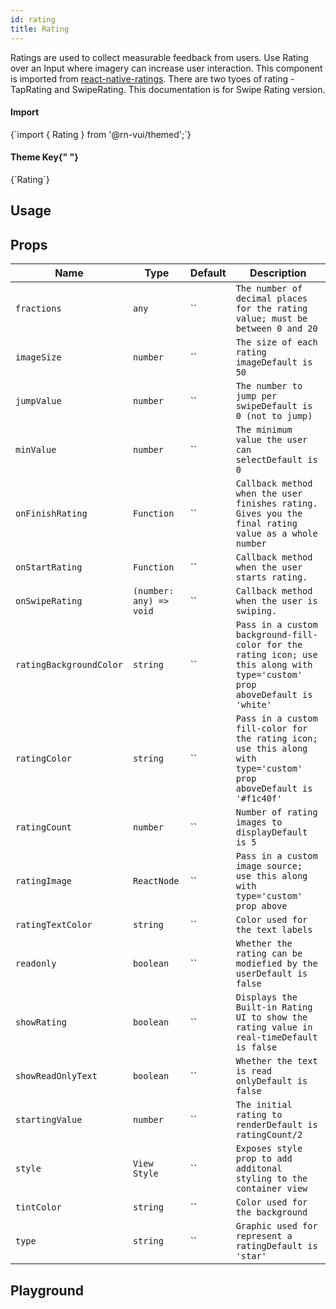 ```yaml
---
id: rating
title: Rating
---
```



<IconsStyle />

Ratings are used to collect measurable feedback from users.
Use Rating over an Input where imagery can increase user interaction.
This component is imported from [react-native-ratings](https://github.com/Monte9/react-native-ratings).
There are two tyoes of rating - TapRating and SwipeRating.
This documentation is for Swipe Rating version.

<div class="row inline-flex-center">
  <div class="col col--3">
    <h4>Import</h4>
  </div>
  <div class="col col--9">
    <CodeBlock>{`import { Rating } from '@rn-vui/themed';`}</CodeBlock>
  </div>
  <div class="col col--3">
    <h4>
      Theme Key{" "}
      <a href="../customizing#using-themeprovider">
        <BiInfoCircle />
      </a>
    </h4>
  </div>
  <div class="col col--9">
    <CodeBlock>{`Rating`}</CodeBlock>
  </div>
</div>

## Usage

<Usage />

## Props

<div class='table-responsive'>

| Name                    | Type                    | Default | Description                                                                                                                  |
| ----------------------- | ----------------------- | ------- | ---------------------------------------------------------------------------------------------------------------------------- |
| `fractions`             | `any`                   | ``      | `The number of decimal places for the rating value; must be between 0 and 20`                                                |
| `imageSize`             | `number`                | ``      | `The size of each rating imageDefault is 50`                                                                                 |
| `jumpValue`             | `number`                | ``      | `The number to jump per swipeDefault is 0 (not to jump)`                                                                     |
| `minValue`              | `number`                | ``      | `The minimum value the user can selectDefault is 0`                                                                          |
| `onFinishRating`        | `Function`              | ``      | `Callback method when the user finishes rating. Gives you the final rating value as a whole number`                          |
| `onStartRating`         | `Function`              | ``      | `Callback method when the user starts rating.`                                                                               |
| `onSwipeRating`         | `(number: any) => void` | ``      | `Callback method when the user is swiping.`                                                                                  |
| `ratingBackgroundColor` | `string`                | ``      | `Pass in a custom background-fill-color for the rating icon; use this along with type='custom' prop aboveDefault is 'white'` |
| `ratingColor`           | `string`                | ``      | `Pass in a custom fill-color for the rating icon; use this along with type='custom' prop aboveDefault is '#f1c40f'`          |
| `ratingCount`           | `number`                | ``      | `Number of rating images to displayDefault is 5`                                                                             |
| `ratingImage`           | `ReactNode`             | ``      | `Pass in a custom image source; use this along with type='custom' prop above`                                                |
| `ratingTextColor`       | `string`                | ``      | `Color used for the text labels`                                                                                             |
| `readonly`              | `boolean`               | ``      | `Whether the rating can be modiefied by the userDefault is false`                                                            |
| `showRating`            | `boolean`               | ``      | `Displays the Built-in Rating UI to show the rating value in real-timeDefault is false`                                      |
| `showReadOnlyText`      | `boolean`               | ``      | `Whether the text is read onlyDefault is false`                                                                              |
| `startingValue`         | `number`                | ``      | `The initial rating to renderDefault is ratingCount/2`                                                                       |
| `style`                 | `View Style`            | ``      | `Exposes style prop to add additonal styling to the container view`                                                          |
| `tintColor`             | `string`                | ``      | `Color used for the background`                                                                                              |
| `type`                  | `string`                | ``      | `Graphic used for represent a ratingDefault is 'star'`                                                                       |

</div>

## Playground

<Play />
